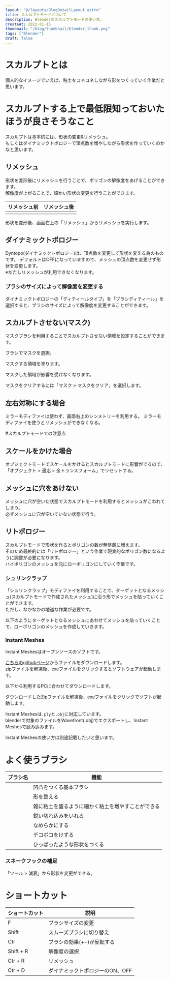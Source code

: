 ```yaml
---
layout: "@/layouts/BlogDetailLayout.astro"
title: スカルプトモードについて
description: Blenderのスカルプトモードの使い方。
createAt: 2022-01-15
thumbnail: "/blog/thumbnail/blender_thumb.png"
tags: ["Blender"]
draft: false
---
```



# スカルプトとは

個人的なイメージでいえば、粘土をコネコネしながら形をつくっていく作業だと思います。

# スカルプトする上で最低限知っておいたほうが良さそうなこと

スカルプトは基本的には、形状の変更&リメッシュ。  
もしくはダイナミックトポロジーで頂点数を増やしながら形状を作っていくのかなと思います。

## リメッシュ

形状を変形後にリメッシュを行うことで、ポリゴンの解像度をあげることができます。  
解像度が上がることで、細かい形状の変更を行うことができます。

| リメッシュ前                                                                     | リメッシュ後                                                                     |
| -------------------------------------------------------------------------------- | -------------------------------------------------------------------------------- |
| <CommonImg src="/blog/20220115/06.png" alt="リメッシュ前" client:only="react" /> | <CommonImg src="/blog/20220115/07.png" alt="リメッシュ後" client:only="react" /> |

形状を変形後、画面右上の「リメッシュ」からリメッシュを実行します。

<CommonImg src="/blog/20220115/08.png" alt="リメッシュ" client:only="react" />

## ダイナミックトポロジー

Dyntopo(ダイナミックトポロジー)は、頂点数を変更して形状を変える為のものです。
デフォルトはOFFになっていますので、メッシュの頂点数を変更せず形状を変更します。  
※だたしリメッシュが利用できなくなります。

<CommonImg
  src="/blog/20220115/01.png"
  alt="ダイナミックトポロジー"
  client:only="react"
/>

### ブラシのサイズによって解像度を変更する

ダイナミックトポロジーの「ディティールタイプ」を「ブラシディティール」を選択すると、ブラシのサイズによって解像度を変更することができます。

<CommonImg
  src="/blog/20220115/13.png"
  alt="ダイナミックトポロジー"
  client:only="react"
/>

## スカルプトさせない(マスク)

マスクブラシを利用することでスカルプトさせない領域を設定することができます。

ブラシでマスクを選択。

<CommonImg
  src="/blog/20220115/b_mask.png"
  alt="スカルプトさせない"
  client:only="react"
/>

マスクする領域を塗ります。

<CommonImg
  src="/blog/20220115/02.png"
  alt="スカルプトさせない"
  client:only="react"
/>

マスクした領域が影響を受けなくなります。

<CommonImg
  src="/blog/20220115/03.png"
  alt="スカルプトさせない"
  client:only="react"
/>

マスクをクリアするには「マスク > マスクをクリア」を選択します。

<CommonImg
  src="/blog/20220115/04.png"
  alt="スカルプトさせない"
  client:only="react"
/>

## 左右対称にする場合

ミラーモディファイは使わず、画面右上のシンメトリーを利用する。
ミラーモディファイを使うとリメッシュができなくなる。

<CommonImg
  src="/blog/20220115/05.png"
  alt="左右対称にする場合"
  client:only="react"
/>

#スカルプトモードでの注意点

## スケールをかけた場合

オブジェクトモードでスケールをかけるとスカルプトモードに影響がでるので、  
「オブジェクト > 適応 > 全トランスフォーム」でリセットする。

## メッシュに穴をあけない

メッシュに穴が空いた状態でスカルプトモードを利用するとメッシュがこわれてしまう。  
必ずメッシュに穴が空いていない状態で行う。

## リトポロジー

スカルプトモードで形状を作るとポリゴンの数が無尽蔵に増えます。  
そのため最終的には「リトポロジー」という作業で現実的なポリゴン数になるように調整が必要になります。  
ハイポリゴンのメッシュを元にローポリゴンにしていく作業です。

### シュリンクラップ

「シュリンクラップ」モディファイを利用することで、ターゲットとなるメッシュ(スカルプトモードで作成されたメッシュ)に沿う形でメッシュを貼っていくことができます。  
ただし、なかなかの地道な作業が必要です。

<CommonImg
  src="/blog/20220115/10.png"
  alt="シュリンクラップ"
  client:only="react"
/>

以下のようにターゲットとなるメッシュにあわせてメッシュを貼っていくことで、ローポリゴンのメッシュを作成していきます。

<CommonImg
  src="/blog/20220115/11.png"
  alt="シュリンクラップ"
  client:only="react"
/>

### Instant Meshes

Instant Meshesはオープンソースのソフトです。

[こちらのgithubページ](https://github.com/wjakob/instant-meshes)からファイルをダウンロードします。  
zipファイルを解凍後、exeファイルをクリックするとソフトウェアが起動します。

以下から利用するPCに合わせてダウンロードします。

<CommonImg
  src="/blog/20220115/12.png"
  alt="Instant Meshes"
  client:only="react"
/>

ダウンロードしたZipファイルを解凍後、exeファイルをクリックでソフトが起動します。

Instant Meshesは`.ply`と`.obj`に対応しています。  
blenderで対象のファイルをWavefront(.obj)でエクスポートし、Instant Meshesで読み込みます。

Instant Meshesの使い方は別途記載したいと思います。

# よく使うブラシ

| ブラシ名                                                                             | 機能                                               |
| ------------------------------------------------------------------------------------ | -------------------------------------------------- |
| <CommonImg src="/blog/20220115/b3.png" alt="ドロー" client:only="react" />           | 凹凸をつくる基本ブラシ                             |
| <CommonImg src="/blog/20220115/b3.png" alt="グラブ" client:only="react" />           | 形を整える                                         |
| <CommonImg src="/blog/20220115/b4.png" alt="クレイストリップ" client:only="react" /> | 雑に粘土を盛るように細かく粘土を増やすことができる |
| <CommonImg src="/blog/20220115/b5.png" alt="クリース" client:only="react" />         | 鋭い切れ込みをいれる                               |
| <CommonImg src="/blog/20220115/b6.png" alt="スムーズ" client:only="react" />         | なめらかにする                                     |
| <CommonImg src="/blog/20220115/b7.png" alt="削り取り" client:only="react" />         | デコボコをけずる                                   |
| <CommonImg src="/blog/20220115/b8.png" alt="スネークフック" client:only="react" />   | ひっぱったような形状をつくる                       |

### スネークフックの補足

「ツール > 減衰」から形状を変更ができる。

<CommonImg
  src="/blog/20220115/09.png"
  alt="スネークフック"
  client:only="react"
/>

# ショートカット

| ショートカット | 説明                            |
| -------------- | ------------------------------- |
| F              | ブラシサイズの変更              |
| Shift          | スムーズブラシに切り替え        |
| Ctr            | ブラシの効果(+-)が反転する      |
| Shift + R      | 解像度の選択                    |
| Ctr + R        | リメッシュ                      |
| Ctr + D        | ダイナミックトポロジーのON、OFF |
